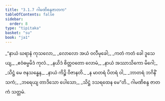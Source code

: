 ```yaml
---
title: "3.1.7 ဂါမဏိစန္ဒဇာတက"
tableOfContents: false
sidebar:
  order: 8
type: "tipitaka"
basket: "su"
book: "ja1"
---
```



<DynamicBreadcrumb />

<Division number="19" book="ja1">

<Paragraph number="694" type="verses" book="ja1">
_“နာယံ ဃရာနံ ကုသလော,_  
_လောလော အယံ ဝလီမုခေါ;_  
_ကတံ ကတံ ခေါ ဒူသေယျ,_  
_ဧဝံဓမ္မမိဒံ ကုလံ._  

</Paragraph>

</Division>
<Division number="20" book="ja1">

<Paragraph number="695" type="verses" book="ja1">
_နယိဒံ စိတ္တဝတော လောမံ,_  
_နာယံ အဿာသိကော မိဂေါ;_  
_သိဋ္ဌံ မေ ဇနသန္ဓေန,_  
_နာယံ ကိဉ္စိ ဝိဇာနတိ._  

</Paragraph>

</Division>
<Division number="21" book="ja1">

<Paragraph number="696" type="verses" book="ja1">
_န မာတရံ ပိတရံ ဝါ,_  
_ဘာတရံ ဘဂိနိံ သကံ;_  
_ဘရေယျ တာဒိသော ပေါသော,_  
_သိဋ္ဌံ ဒသရထေန မေ”တိ._  


</Paragraph>
</Division>

<Paragraph number="697" type="center" book="ja1">
ဂါမဏိစန္ဒ ဇာတကံ သတ္တမံ.
</Paragraph>
